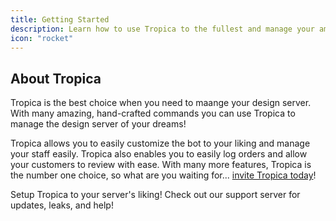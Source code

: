 ```yaml
---
title: Getting Started
description: Learn how to use Tropica to the fullest and manage your amazing design server.
icon: "rocket"
---
```


## About Tropica
Tropica is the best choice when you need to maange your design server. With many amazing, hand-crafted commands you can use Tropica to manage the design server of your dreams!

Tropica allows you to easily customize the bot to your liking and manage your staff easily. Tropica also enables you to easily log orders and allow your customers to review with ease. With many more features, Tropica is the number one choice, so what are you waiting for... [invite Tropica today](https://discord.com/oauth2/authorize?client_id=1272729669376147456)!

<CardGroup col={2}>
<Card title="Setup Tropica" icon="wrench" href="/config/start">
Setup Tropica to your server's liking!
</Card>
<Card title="Support Server" icon="discord" href="https://discord.gg/8XScx8MNfE">
Check out our support server for updates, leaks, and help!
</Card>
</CardGroup>

